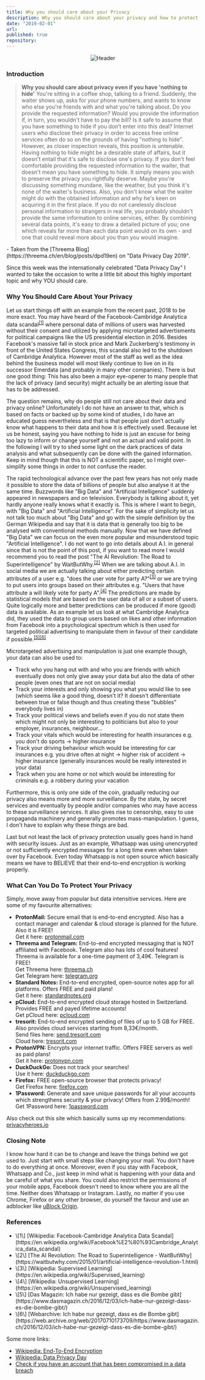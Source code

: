 ```yaml
---
title: Why you should care about your Privacy
description: Why you should care about your privacy and how to protect yourself
date: "2019-02-01"
url:
published: true
repository:
---
```


<div align='center'>

![Header](https://github.com/michabirklbauer/michabirklbauer.me/raw/master/cdn/blog/privacy/bg.jpg)

</div>

### Introduction

<div style={{ textAlign: 'justify' }}>

<blockquote cite="https://threema.ch/en/blog/posts/dpd19en">
  <b>Why you should care about privacy even if you have 'nothing to hide'</b>  
  You're sitting in a coffee shop, talking to a friend. Suddenly, the waiter shows up, asks for your phone numbers, and wants to know who else you're friends with and what you're talking about. Do you provide the requested information? Would you provide the information if, in turn, you wouldn't have to pay the bill? Is it safe to assume that you have something to hide if you don’t enter into this deal?  
  Internet users who disclose their privacy in order to access free online services often do so on the grounds of having "nothing to hide". However, as closer inspection reveals, this position is untenable. Having nothing to hide might be a desirable state of affairs, but it doesn't entail that it's safe to disclose one's privacy.  
  If you don't feel comfortable providing the requested information to the waiter, that doesn't mean you have something to hide. It simply means you wish to preserve the privacy you rightfully deserve. Maybe you're discussing something mundane, like the weather, but you think it's none of the waiter's business. Also, you don't know what the waiter might do with the obtained information and why he's keen on acquiring it in the first place.  
  If you do not carelessly disclose personal information to strangers in real life, you probably shouldn't provide the same information to online services, either. By combining several data points, it's easy to draw a detailed picture of you; one which reveals far more than each data point would on its own - and one that could reveal more about you than you would imagine.
</blockquote>
- Taken from the [Threema Blog](https://threema.ch/en/blog/posts/dpd19en) on "Data Privacy Day 2019".

</div>

<div style={{ textAlign: 'justify' }}>

Since this week was the internationally celebrated "Data Privacy Day" I wanted to take the occasion to write a little bit about this highly important topic and why YOU should care.

</div>

### Why You Should Care About Your Privacy

<div style={{ textAlign: 'justify' }}>

Let us start things off with an example from the recent past, 2018 to be more exact. You may have heard of the 
Facebook-Cambridge Analytica data scandal<sup><a href="#R1">[1]</a></sup> where personal data of millions of users
was harvested without their consent and utilized by applying microtargeted advertisments for political campaigns like
the US presidential election in 2016. Besides Facebook's massive fall in stock price and Mark Zuckerberg's testimony in
front of the United States Congress, this scandal also led to the shutdown of Cambridge Analytica. However most of the
staff as well as the idea behind the business model will most likely continue to live on in its successor Emerdata (and
probably in many other companies). There is but one good thing: This has also been a major eye-opener to many people that
the lack of privacy (and security) might actually be an alerting issue that has to be addressed.

</div>

<div style={{ textAlign: 'justify' }}>

The question remains, why do people still not care about their data and privacy online? Unfortunately I do not have an
answer to that, which is based on facts or backed up by some kind of studies, I do have an educated guess nevertheless
and that is that people just don’t actually know what happens to their data and how it is effectively used. Because let
us be honest, saying you have nothing to hide is just an excuse for being too lazy to inform or change yourself and not
an actual and valid point. In the following I will try to shed some light on the dark practices of data analysis and what
subsequently can be done with the gained information. Keep in mind though that this is NOT a scientific paper, so I might
over-simplify some things in order to not confuse the reader.

</div>

<div style={{ textAlign: 'justify' }}>

The rapid technological advance over the past few years has not only made it possible to store the data of billions of
people but also analyse it at the same time. Buzzwords like "Big Data" and "Artificial Intelligence" suddenly appeared in
newspapers and on television. Everybody is talking about it, yet hardly anyone really knows what it exactly is. This is where
I want to begin, with "Big Data" and "Artificial Intelligence". For the sake of simplicity let us not talk too much about "Big Data"
and go with the simple definition by the German Wikipedia and say that it is data that is generally too big to be analysed with
conventional methods manually. Now that we have defined "Big Data" we can focus on the even more popular and misunderstood
topic "Artificial Intelligence". I do not want to go into details about A.I. in general since that is not the point of this
post, if you want to read more I would recommend you to read the post "The AI Revolution: The Road to Superintelligence" by
WaitButWhy.<sup><a href="#R2">[2]</a></sup> When we are talking about A.I. in social media we are actually talking about either
predicting certain attributes of a user e.g. "does the user vote for party A?"<sup><a href="#R3">[3]</a></sup> or we are trying
to put users into groups based on their attributes e.g. "Users that have attribute a will likely vote for party A".<sup><a href="#R4">[4]</a></sup>
The predictions are made by statistical models that are based on the user data of all or a subset of users. Quite logically more
and better predictions can be produced if more (good) data is available. As an example let us look at what Cambridge Analytica did,
they used the data to group users based on likes and other information from Facebook into a psychological spectrum which is
then used for targeted political advertising to manipulate them in favour of their candidate if possible.<sup><a href="#R5">[5]</a><a href="#R6">[6]</a></sup>

</div>

<div style={{ textAlign: 'justify' }}>

Microtargeted advertising and manipulation is just one example though, your data can also be used to:

- Track who you hang out with and who you are friends with which eventually does not only give away your data but also the data of other people (even ones that are not on social media)
- Track your interests and only showing you what you would like to see (which seems like a good thing, doesn't it? It doesn't differentiate between true or false though and thus creating these "bubbles" everybody lives in)
- Track your political views and beliefs even if you do not state them which might not only be interesting to politicians but also to your employer, insurances, neighbour...
- Track your vitals which would be interesting for health insurances e.g. you don't do sports -> higher insurance
- Track your driving behaviour which would be interesting for car insurances e.g. you drive often at night -> higher risk of accident -> higher insurance (generally insurances would be really interested in your data)
- Track when you are home or not which would be interesting for criminals e.g. a robbery during your vacation

</div>

<div style={{ textAlign: 'justify' }}>

Furthermore, this is only one side of the coin, gradually reducing our privacy also means more and more surveillance.
By the state, by secret services and eventually by people and/or companies who may have access to these surveillance
services. It also gives rise to censorship, easy to use propaganda machinery and generally promotes mass-manipulation.
I guess, I don't have to explain why these things are bad.

</div>

<div style={{ textAlign: 'justify' }}>

Last but not least the lack of privacy protection usually goes hand in hand with security issues. Just as an example,
Whatsapp was using unencrypted or not sufficiently encrypted messages for a long time even when taken over by Facebook.
Even today Whatsapp is not open source which basically means we have to BELIEVE that their end-to-end encryption is
working properly.

</div>

### What Can You Do To Protect Your Privacy

<div style={{ textAlign: 'justify' }}>

Simply, move away from popular but data intensitive services. Here are some of my favourite alternatives:
  
- **ProtonMail:** Secure email that is end-to-end encrypted. Also has a contact manager and calendar & cloud storage is planned for the future. Also it is FREE!  
  Get it here: [protonmail.com](https://protonmail.com/")
- **Threema and Telegram:** End-to-end encrypted messaging that is NOT affiliated with Facebook. Telegram also has lots of cool features! Threema is available for a one-time payment of 3,49€. Telegram is FREE!  
  Get Threema here: [threema.ch](https://threema.ch/)  
  Get Telegram here: [telegram.org](https://telegram.org/)
- **Standard Notes:** End-to-end encrypted, open-source notes app for all platforms. Offers FREE and paid plans!  
  Get it here: [standardnotes.org](https://standardnotes.org/)
- **pCloud:** End-to-end encrypted cloud storage hosted in Switzerland. Provides FREE and payed lifetime accounts!  
  Get pCloud here: [pcloud.com](https://www.pcloud.com/)
- **tresorit:** End-to-end encrypted sending of files of up to 5 GB for FREE. Also provides cloud services starting from 8,33€/month.  
  Send files here: [send.tresorit.com](https://send.tresorit.com/)  
  Cloud here: [tresorit.com](https://tresorit.com)
- **ProtonVPN:** Encrypts your internet traffic. Offers FREE servers as well as paid plans!  
  Get it here: [protonvpn.com](https://protonvpn.com/)
- **DuckDuckGo:** Does not track your searches!  
  Use it here: [duckduckgo.com](https://duckduckgo.com/)
- **Firefox:** FREE open-source browser that protects privacy!  
  Get Firefox here: [firefox.com](https://firefox.com/)
- **1Password:** Generate and save unique passwords for all your accounts which strengthens security & your privacy! Offers from 2.99$/month!  
  Get 1Password here: [1password.com](https://1password.com/)

</div>

<div style={{ textAlign: 'justify' }}>

Also check out this site which basically sums up my recommendations: [privacyheroes.io](https://privacyheroes.io/)

</div>

### Closing Note

<div style={{ textAlign: 'justify' }}>

I know how hard it can be to change and leave the things behind we got used to. Just start with small steps like changing
your mail. You don't have to do everything at once. Moreover, even if you stay with Facebook, Whatsapp and Co., just keep
in mind what is happening with your data and be careful of what you share. You could also restrict the permissions of your
mobile apps, Facebook doesn't need to know where you are all the time. Neither does Whatsapp or Instagram. Lastly, no matter
if you use Chrome, Firefox or any other browser, do yourself the favour and use an adblocker like
[uBlock Origin](https://github.com/gorhill/uBlock).

</div>

### References

<div style={{ textAlign: 'justify' }}>

<ul>
  <li id="R1">\[1\] [Wikipedia: Facebook-Cambridge Analytica Data Scandal](https://en.wikipedia.org/wiki/Facebook%E2%80%93Cambridge_Analytica_data_scandal)</li>
  <li id="R2">\[2\] [The AI Revolution: The Road to Superintelligence - WaitButWhy](https://waitbutwhy.com/2015/01/artificial-intelligence-revolution-1.html)</li>
  <li id="R3">\[3\] [Wikipedia: Supervised Learning](https://en.wikipedia.org/wiki/Supervised_learning)</li>
  <li id="R4">\[4\] [Wikipedia: Unsupervised Learning](https://en.wikipedia.org/wiki/Unsupervised_learning)</li>
  <li id="R5">\[5\] [Das Magazin: Ich habe nur gezeigt, dass es die Bombe gibt](https://www.dasmagazin.ch/2016/12/03/ich-habe-nur-gezeigt-dass-es-die-bombe-gibt/)</li>
  <li id="R6">\[6\] [Webarchive: Ich habe nur gezeigt, dass es die Bombe gibt](https://web.archive.org/web/20170710173709/https://www.dasmagazin.ch/2016/12/03/ich-habe-nur-gezeigt-dass-es-die-bombe-gibt/)</li>
</ul>

Some more links:

- [Wikipedia: End-To-End Encryption](https://en.wikipedia.org/wiki/End-to-end_encryption)
- [Wikipedia: Data Privacy Day](https://en.wikipedia.org/wiki/Data_Privacy_Day)
- [Check if you have an account that has been compromised in a data breach](https://haveibeenpwned.com/)

</div>
